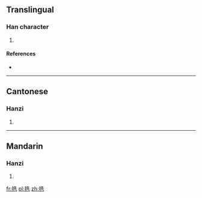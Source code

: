 ==Translingual==

===Han character===
{{Han char|rn=82|rad=毛|as=06|sn=10|four=2471<sub>1</sub>|canj=竹山竹土山 (HUHGU)}}

# {{defn|Han|sort=毛06}}

====References====
* {{Han ref|kx=0593.030|dkj=16821|dj=0985.130|hdz=31997.060|uh=6BE8|ud=27624|bh=D240|bd=53824}}

----

==Cantonese==

===Hanzi===
{{yue-hanzi|jyut=|y=sin2}}

# {{defn|lang=yue|sort=毛06}}

----

==Mandarin==

===Hanzi===
{{cmn-hanzi|pin=[[xiǎn]] ([[xian3]])|wg=hsien<sup>3</sup>}}

# {{defn|lang=cmn|sort=毛06}}

[[fr:毨]]
[[pl:毨]]
[[zh:毨]]